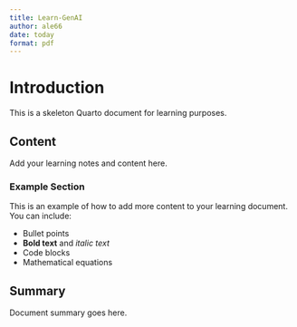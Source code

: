 ```yaml
---
title: Learn-GenAI
author: ale66
date: today
format: pdf
---
```


# Introduction

This is a skeleton Quarto document for learning purposes.

## Content

Add your learning notes and content here.

### Example Section

This is an example of how to add more content to your learning document. You can include:

- Bullet points
- **Bold text** and *italic text*
- Code blocks
- Mathematical equations

## Summary

Document summary goes here.
